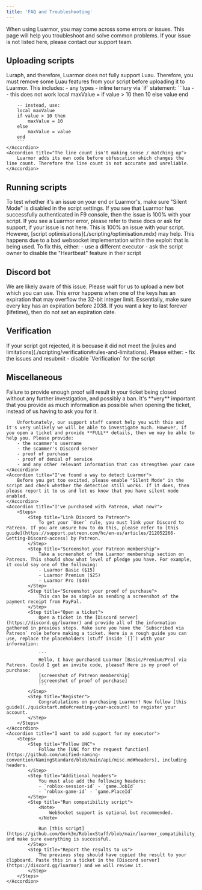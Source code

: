 ```yaml
---
title: 'FAQ and Troubleshooting'
---
```


When using Luarmor, you may come across some errors or issues. This page will help you troubleshoot and solve common problems. If your issue is not listed here, please contact our support team.

## Uploading scripts

<AccordionGroup>
    <Accordion title="Luau is not fully supported">
        Luraph, and therefore, Luarmor does not fully support Luau. Therefore, you must remove some Luau features from your script before uploading it to Luarmor. This includes:
        - any types
        - inline ternary via `if` statement:
        ```lua
        -- this does not work
        local maxValue = if value > 10 then 10 else value end

        -- instead, use:
        local maxValue
        if value > 10 then
            maxValue = 10
        else
            maxValue = value
        end
        ```
    </Accordion>
    <Accordion title="The line count isn't making sense / matching up">
        Luarmor adds its own code before obfuscation which changes the line count. Therefore the line count is not accurate and unreliable.
    </Accordion>
</AccordionGroup>

## Running scripts

<AccordionGroup>
    <Accordion title="Your script isn't working">
        To test whether it's an issue on your end or Luarmor's, make sure "Silent Mode" is disabled in the script settings. If you see that Luarmor has successfully authenticated in F9 console, then the issue is 100% with your script. If you see a Luarmor error, please refer to these docs or ask for support, if your issue is not here.
    </Accordion>
    <Accordion title="My script keeps crashing">
        This is 100% an issue with your script. However, [script optimisations](./scripting/optimisation.mdx) may help.
    </Accordion>
    <Accordion title="attempt to index thread with 'Send'">
        This happens due to a bad websocket implementation within the exploit that is being used. To fix this, either:
        - use a different executor
        - ask the script owner to disable the "Heartbeat" feature in their script
    </Accordion>
</AccordionGroup>


## Discord bot

<AccordionGroup>
    <Accordion title="This bot can't join more servers">
        We are likely aware of this issue. Please wait for us to upload a new bot which you can use.
    </Accordion>
    <Accordion title="Failed to compensate">
        This error happens when one of the keys has an expiration that may overflow the 32-bit integer limit. Essentially, make sure every key has an expiration before 2038. If you want a key to last forever (lifetime), then do not set an expiration date.
    </Accordion>
</AccordionGroup>


## Verification

<AccordionGroup>
    <Accordion title="Rejection">
        If your script got rejected, it is becuase it did not meet the [rules and limitations](./scripting/verification#rules-and-limitations). Please either:
        - fix the issues and resubmit
        - disable `Verification` for the script
    </Accordion>
</AccordionGroup>

## Miscellaneous

<AccordionGroup>
    <Accordion title="Help, I've been scammed!">
        <Warning>
            Failure to provide enough proof will result in your ticket being closed without any further investigation, and possibly a ban. It's **very** important that you provide as much information as possible when opening the ticket, instead of us having to ask you for it.
        </Warning>

        Unfortunately, our support staff cannot help you with this and it's very unlikely we will be able to investigate much. However, if you open a ticket and provide **FULL** details, then we may be able to help you. Please provide:
        - the scammer's username
        - the scammer's Discord server
        - proof of purchase
        - proof of denial of service
        - and any other relevant information that can strengthen your case
    </Accordion>
    <Accordion title="I've found a way to detect Luarmor">
        Before you get too excited, please enable "Silent Mode" in the script and check whether the detection still works. If it does, then please report it to us and let us know that you have silent mode enabled.
    </Accordion>
    <Accordion title="I've purchased with Patreon, what now?">
        <Steps>
            <Step title="Link Discord to Patreon">
                To get your `User` rule, you must link your Discord to Patreon. If you are unsure how to do this, please refer to [this guide](https://support.patreon.com/hc/en-us/articles/212052266-Getting-Discord-access) by Patreon.
            </Step>
            <Step title="Screenshot your Patreon membership">
                Take a screenshot of the Luarmor membership section on Patreon. This should show what level of pledge you have. For example, it could say one of the following:
                - Luarmor Basic ($15)
                - Luarmor Premium ($25)
                - Luarmor Pro ($40)
            </Step>
            <Step title="Screenshot your proof of purchase">
                This can be as simple as sending a screenshot of the payment receipt from PayPal.
            </Step>
            <Step title="Open a ticket">
                Open a ticket in the [Discord server](https://discord.gg/luarmor) and provide all of the information gathered in previous steps. Make sure you have the `Subscribed via Patreon` role before making a ticket. Here is a rough guide you can use, replace the placeholders (stuff inside `[]`) with your information:

                ```
                Hello, I have purchased Luarmor [Basic/Premium/Pro] via Patreon. Could I get an invite code, please? Here is my proof of purchase:
                [screenshot of Patreon membership]
                [screenshot of proof of purchase]
                ```
            </Step>
            <Step title="Register">
                Congratulations on purchasing Luarmor! Now follow [this guide](./quickstart.mdx#creating-your-account) to register your account.
            </Step>
        </Steps>
    </Accordion>
    <Accordion title="I want to add support for my executor">
        <Steps>
            <Step title="Follow UNC">
                Follow the [UNC for the request function](https://github.com/unified-naming-convention/NamingStandard/blob/main/api/misc.md#headers), including headers.
            </Step>
            <Step title="Additional headers">
                You must also add the following headers:
                - `roblox-session-id` - `game.JobId`
                - `roblox-game-id` - `game.PlaceId`
            </Step>
            <Step title="Run compatibility script">
                <Note>
                    WebSocket support is optional but recommended.
                </Note>

                Run [this script](https://github.com/Gork3m/RobloxStuff/blob/main/luarmor_compatibility_test.lua) and make sure everything is successful.
            </Step>
            <Step title="Report the results to us">
                The previous step should have copied the result to your clipboard. Paste this in a ticket in the [Discord server](https://discord.gg/luarmor) and we will review it.
            </Step>
        </Steps>
    </Accordion>
</AccordionGroup>